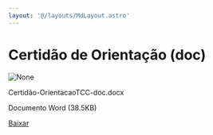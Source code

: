 ```yaml
---
layout: '@/layouts/MdLayout.astro'
---
```






Certidão de Orientação (doc)
============================









<Image src="https://arapiraca.ufal.br/graduacao/ciencia-da-computacao/documentos/tcc/documentos-para-o-orientador/certidao-orientacaotcc-doc.docx/%2b%2bplone%2b%2bufalprofile/imgs/file-icon.png" alt="None" inferSize />

 Certidão-OrientacaoTCC-doc.docx  

 Documento Word
 (38.5KB)
 

[Baixar](%40%40download/file/Certida%cc%83o-OrientacaoTCC-doc.docx)









